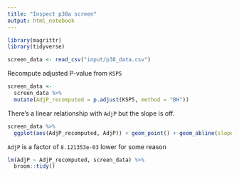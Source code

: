 ```yaml
---
title: "Inspect p38a screen"
output: html_notebook
---
```


```r
library(magrittr)
library(tidyverse)
```

```r
screen_data <- read_csv("input/p38_data.csv")
```
Recompute adjusted P-value from `KSP5`

```r
screen_data <-
  screen_data %>%
  mutate(AdjP_recomputed = p.adjust(KSP5, method = "BH"))
```

There's a linear relationship with `AdjP` but the slope is off.

```r
screen_data %>%
  ggplot(aes(AdjP_recomputed, AdjP)) + geom_point() + geom_abline(slope = 1)
```
`AdjP` is a factor of `8.121353e-03` lower for some reason

```r
lm(AdjP ~ AdjP_recomputed, screen_data) %>%
  broom::tidy()
```

